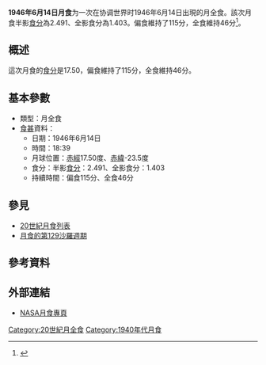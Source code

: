 {{Notability|time=2022-05-10T08:07:47+00:00}}
{{Infobox lunar eclipse
| date        = 1946年6月14日
| time        = 18:39
| nature     = 月全食
| saros       = 129
| gamma           = -0.232
| magnitude      = 半影食分：2.491<br/>全影食分：1.403
| par_duration   = 115分
| tot_duration    = 46分
| chart               = Lunar eclipse chart close-1946Jun14.png
}}
'''1946年6月14日月食'''为一次在协调世界时1946年6月14日出現的月全食。該次月食半影[[食分|食分]]為2.491、全影食分為1.403。偏食維持了115分，全食維持46分<ref name="nasa_catalog_list">{{cite web|url=http://eclipse.gsfc.nasa.gov/LEcat/LE1901-2000.html|title=Lunar Eclipses: 1901 to 2000|language=en|publisher=[[NASA|NASA]]|archiveurl=https://web.archive.org/web/20080331031357/http://eclipse.gsfc.nasa.gov/LEcat/LE1901-2000.html|archivedate=2008-03-31|deadurl=yes|accessdate=2016-09-10}}</ref>。

== 概述 ==
這次月食的[[食分|食分]]是17.50，偏食維持了115分，全食維持46分。

== 基本參數 ==
{{NoteUTC}}
* 類型：月全食
*[[食甚|食甚]]資料：
** 日期：1946年6月14日
** 時間：18:39
** 月球位置：[[赤經|赤經]]17.50度、[[赤緯|赤緯]]-23.5度
** 食分：半影[[食分|食分]]：2.491、全影食分：1.403
** 持續時間：偏食115分、全食46分

== 參見 ==
{{portal box|天文學}}
* [[20世紀月食列表|20世紀月食列表]]
* [[月食的第129沙羅週期|月食的第129沙羅週期]]

== 參考資料 ==
{{reflist}}

== 外部連結 ==
* [http://eclipse.gsfc.nasa.gov/lunar.html NASA月食專頁]{{Wayback|url=http://eclipse.gsfc.nasa.gov/lunar.html |date=20181231235927 }}{{en icon}}
{{Lunar-eclipse-stub}}
{{月食}}

[[Category:20世紀月全食|Category:20世紀月全食]]
[[Category:1940年代月食|Category:1940年代月食]]
